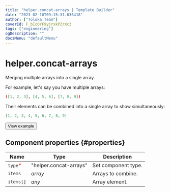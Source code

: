 ```yaml
---
title: "helper.concat-arrays | Template Builder"
date: "2023-02-10T09:15:31.636418"
author: ["Toloka Team"]
coverId: F_bIcOYF9yjrxkPZrXc3
tags: ["engineering"]
ogDescription: ""
docsMenu: "defaultMenu"
---
```


# helper.concat-arrays

Merging multiple arrays into a single array.

For example, let's say you have multiple arrays:

```json
([1, 2, 3], [4, 5, 6], [7, 8, 9])
```

Their elements can be combined into a single array to show simultaneously:

```json
[1, 2, 3, 4, 5, 6, 7, 8, 9]
```

<Button themeColor="light" view="default" size="l" type="link" url="https://ya.cc/t/5gzayPK_3tz4vn">View example</Button>

## Component properties {#properties}

**Name** | **Type** | **Description**
----- | ----- | -----
`type`<span style="color: red">\*</span> | "helper.concat-arrays" | Set component type.
`items` | _array_ | Arrays to combine.
`items[]` | _any_ | Array element.

